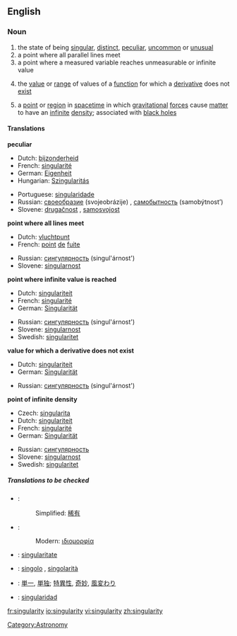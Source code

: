 {{wikipedia}}
==English==

===Noun===
{{en-noun|singularities}}

# the state of being [[singular]], [[distinct]], [[peculiar]], [[uncommon]] or [[unusual]]
# a point where all parallel lines meet
# a point where a measured variable reaches unmeasurable or infinite value
#{{mathematics}} the [[value]] or [[range]] of values of a [[function]] for which a [[derivative]] does not [[exist]]
#{{physics}} a [[point]] or [[region]] in [[spacetime]] in which [[gravitational]] [[force]]s cause [[matter]] to have an [[infinite]] [[density]]; associated with [[black hole]]s

====Translations====
'''peculiar'''
{{top}}
*Dutch: [[bijzonderheid]] {{f}}
*French: [[singularité]] {{f}}
*German: [[Eigenheit]] {{f}}
*Hungarian: [[Szingularitás]]
{{mid}}
*Portuguese: [[singularidade]] {{f}}
*Russian: [[своеобразие]] (svojeobrázije) {{n}}, [[самобытность]] (samobýtnost’) {{f}}
*Slovene: [[drugačnost]] {{f}}, [[samosvojost]] {{f}}
{{bottom}}

'''point where all lines meet'''
{{top}}
*Dutch: [[vluchtpunt]] {{n}}
*French: [[point]] {{m}} [[de]] [[fuite]]
{{mid}}
*Russian: [[сингулярность]] (singul'árnost') {{f}}
*Slovene: [[singularnost]] {{f}}
{{bottom}}

'''point where infinite value is reached'''
{{top}}
*Dutch: [[singulariteit]] {{f}}
*French: [[singularité]] {{f}}
*German: [[Singularität]] {{f}}
{{mid}}
*Russian: [[сингулярность]] (singul'árnost') {{f}}
*Slovene: [[singularnost]] {{f}}
*Swedish: [[singularitet]] {{c}}
{{bottom}}

'''value for which a derivative does not exist'''
{{top}}
*Dutch: [[singulariteit]] {{f}}
*German: [[Singularität]] {{f}}
{{mid}}
*Russian: [[сингулярность]] (singul'árnost') {{f}}
{{bottom}}

'''point of infinite density'''
{{top}}
*Czech: [[singularita]] {{f}}
*Dutch: [[singulariteit]] {{f}}
*French: [[singularité]] {{f}}
*German: [[Singularität]] {{f}}
{{mid}}
*Russian: [[сингулярность]]
*Slovene: [[singularnost]] {{f}}
*Swedish: [[singularitet]] {{c}}
{{bottom}}

=====Translations to be checked=====
{{checktrans}}
*{{ttbc|Chinese}}:
*:Simplified: [[稀有]]
*{{ttbc|Greek}}:
*:Modern: [[ιδιομορφία]]
*{{ttbc|Interlingua}}: [[singularitate]]
*{{ttbc|Italian}}: [[singolo]] {{m}}, [[singolarità]] {{f}}
*{{ttbc|Japanese}}: [[単一]], [[単独]]; [[特異性]], [[奇妙]], [[風変わり]]
*{{ttbc|Spanish}}: [[singularidad]] {{f}}

[[Category:Astronomy]]

[[fr:singularity]]
[[io:singularity]]
[[vi:singularity]]
[[zh:singularity]]
